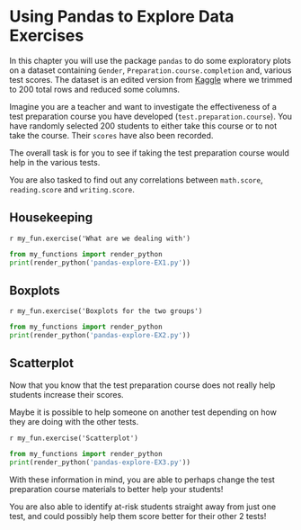 # Using Pandas to Explore Data Exercises
In this chapter you will use the package `pandas` to do some exploratory plots on a dataset containing `Gender`, `Preparation.course.completion` and, various test scores. The dataset is an edited version from [Kaggle](https://www.kaggle.com/spscientist/students-performance-in-exams) where we trimmed to 200 total rows and reduced some columns.

Imagine you are a teacher and want to investigate the effectiveness of a test preparation course you have developed (`test.preparation.course`). You have randomly selected 200 students to either take this course or to not take the course. Their `scores` have also been recorded.

The overall task is for you to see if taking the test preparation course would help in the various tests.

You are also tasked to find out any correlations between `math.score`, `reading.score` and `writing.score`.

## Housekeeping

`r my_fun.exercise('What are we dealing with')`

```python
from my_functions import render_python
print(render_python('pandas-explore-EX1.py'))
```
## Boxplots 

`r my_fun.exercise('Boxplots for the two groups')`

```python
from my_functions import render_python
print(render_python('pandas-explore-EX2.py'))
```

## Scatterplot
Now that you know that the test preparation course does not really help students increase their scores.

Maybe it is possible to help someone on another test depending on how they are doing with the other tests.

`r my_fun.exercise('Scatterplot')`

```python
from my_functions import render_python
print(render_python('pandas-explore-EX3.py'))
```

With these information in mind, you are able to perhaps change the test preparation course materials to better help your students!

You are also able to identify at-risk students straight away from just one test, and could possibly help them score better for their other 2 tests!
